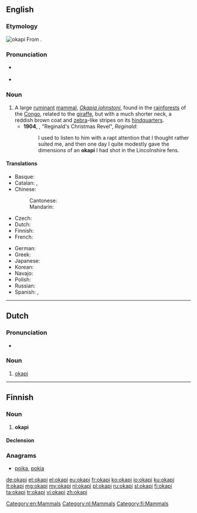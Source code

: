 {{also|Okapi}}
==English==
{{wikipedia}}

===Etymology===
[[Image:Okapi2.jpg|thumb|okapi]]
From {{etyl|mxh}} {{term|okapi|lang=mxh}}.

===Pronunciation===
* {{a|South Africa}} {{IPA|/əʊˈkɑːpi/}}
* {{a|UK}} {{IPA|/ə(ʊ)ˈkɑːpi/}}

===Noun===
{{en-noun}}

# A large [[ruminant]] [[mammal]], ''[[Okapia johnstoni]]'', found in the [[rainforest]]s of the [[Congo]], related to the [[giraffe]], but with a much shorter neck, a reddish brown coat and [[zebra]]-like stripes on its [[hindquarters]].
#* '''1904''', {{w|Saki|‘Saki’}}, "Reginald's Christmas Revel", ''Reginald'':
#*: I used to listen to him with a rapt attention that I thought rather suited me, and then one day I quite modestly gave the dimensions of an '''okapi''' I had shot in the Lincolnshire fens.

====Translations====
{{trans-top|Large ruminant mammal}}
* Basque: {{t+|eu|okapi}}
* Catalan: {{t-|ca|ocapi|m}}, {{t-|ca|okapi|m}}
* Chinese:
*: Cantonese: {{tø|yue|㺢㹢狓|tr=fok3ga1pei4}}
*: Mandarin: {{t|cmn|㺢㹢狓|tr=huòjiāpí}}
* Czech: {{t-|cs|okapi}}
* Dutch: {{t+|nl|okapi|m}}
* Finnish: {{t+|fi|okapi}}
* French: {{t+|fr|okapi|m}}
{{trans-mid}}
* German: {{t+|de|Okapi|n}}
* Greek: {{t+|el|οκαπία}}
* Japanese: {{t-|ja|オカピ|tr=okapi}}
* Korean: {{t-|ko|오카피|tr=okapi}}
* Navajo: {{tø|nv|bijáád noodǫ́ǫzii}}
* Polish: {{t+|pl|okapi}}
* Russian: {{t+|ru|окапи}}
* Spanish: {{t-|es|okapi|m}}, {{t-|es|ocapi|m}}
{{trans-bottom}}

[[Category:en:Mammals]]

----

==Dutch==

===Pronunciation===
* {{audio|Nl-okapi.ogg|Audio}}

===Noun===
{{nl-noun|m|okapi's}}

# [[okapi#English|okapi]]

[[Category:nl:Mammals]]

----

==Finnish==

===Noun===
{{fi-noun}}

# '''okapi'''

====Declension====
{{fi-decl-risti|okap}}

===Anagrams===
* [[poika#Finnish|poika]], [[pokia#Finnish|pokia]]

[[Category:fi:Mammals]]

[[de:okapi]]
[[et:okapi]]
[[el:okapi]]
[[eu:okapi]]
[[fr:okapi]]
[[ko:okapi]]
[[io:okapi]]
[[ku:okapi]]
[[lt:okapi]]
[[mg:okapi]]
[[my:okapi]]
[[nl:okapi]]
[[pl:okapi]]
[[ru:okapi]]
[[sl:okapi]]
[[fi:okapi]]
[[ta:okapi]]
[[tr:okapi]]
[[vi:okapi]]
[[zh:okapi]]